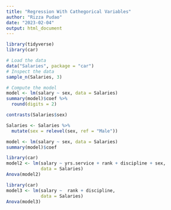 ```yaml
---
title: "Regression With Cathegorical Variables"
author: "Rizza Pudao"
date: "2023-02-04"
output: html_document
---
```



```r
library(tidyverse)
library(car)
```

```r
# Load the data
data("Salaries", package = "car")
# Inspect the data
sample_n(Salaries, 3)
```

```r
# Compute the model
model <- lm(salary ~ sex, data = Salaries)
summary(model)$coef %>%
  round(digits = 2)
```

```r
contrasts(Salaries$sex)
```

```r
Salaries <- Salaries %>%
  mutate(sex = relevel(sex, ref = "Male"))
```

```r
model <- lm(salary ~ sex, data = Salaries)
summary(model)$coef
```

```r
library(car)
model2 <- lm(salary ~ yrs.service + rank + discipline + sex,
             data = Salaries)
Anova(model2)
```

```r
library(car)
model3 <- lm(salary ~  rank + discipline,
             data = Salaries)
Anova(model3)

```



